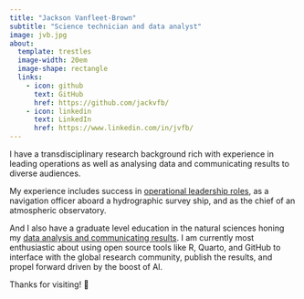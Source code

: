 ```yaml
---
title: "Jackson Vanfleet-Brown"
subtitle: "Science technician and data analyst"
image: jvb.jpg
about:
  template: trestles
  image-width: 20em
  image-shape: rectangle
  links: 
    - icon: github
      text: GitHub
      href: https://github.com/jackvfb/
    - icon: linkedin
      text: LinkedIn
      href: https://www.linkedin.com/in/jvfb/
---
```


I have a transdisciplinary research background rich with experience in leading operations as well as analysing data and communicating results to diverse audiences.

My experience includes success in [operational leadership roles](cv.qmd), as a navigation officer aboard a hydrographic survey ship, and as the chief of an atmospheric observatory.

And I also have a graduate level education in the natural sciences honing my [data analysis and communicating results](portfolio.qmd). I am currently most enthusiastic about using open source tools like R, Quarto, and GitHub to interface with the global research community, publish the results, and propel forward driven by the boost of AI.

Thanks for visiting! 👋